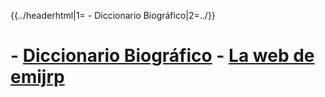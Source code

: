 {{../headerhtml|1={{{1}}} - Diccionario Biográfico|2=../}}
= {{{1}}} - [[bio|Diccionario Biográfico]] - [[../index|La web de emijrp]] =
